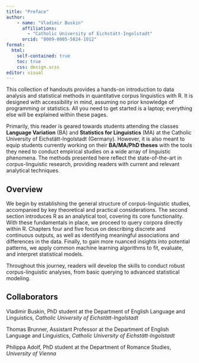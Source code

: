 ```yaml
---
title: "Preface"
author: 
    - name: "Vladimir Buskin"
      affiliations: 
        - "Catholic University of Eichstätt-Ingolstadt"
      orcid: "0009-0005-5824-1012"
format:
  html:
    self-contained: true
    toc: true
    css: design.scss
editor: visual
---
```


This collection of handouts provides a hands-on introduction to data
analysis and statistical methods in quantitative corpus linguistics with
R. It is designed with accessibility in mind, assuming no prior
knowledge of programming or statistics. All you need to get started is a
laptop; everything else will be explained within these pages.

Primarily, this reader is geared towards students attending the classes
**Language Variation** (BA) and **Statistics for Linguistics** (MA) at
the Catholic University of Eichstätt-Ingolstadt (Germany). However, it
is also meant to equip students currently working on their **BA/MA/PhD
theses** with the tools they need to conduct empirical studies on a wide
array of linguistic phenomena. The methods presented here reflect the
state-of-the-art in corpus-linguistic research, providing readers with
current and relevant analytical techniques.

## Overview {.unnumbered}

We begin by establishing the general structure of corpus-linguistic
studies, accompanied by key theoretical and practical considerations.
The second section introduces R as an analytical tool, covering its core
functionality. With these fundamentals in place, we proceed to query
corpora directly within R. Chapters four and five focus on describing
discrete and continuous outputs, as well as identifying meaningful
associations and differences in the data. Finally, to gain more nuanced
insights into potential patterns, we apply common machine learning
algorithms to fit, evaluate, and interpret statistical models.

Throughout this journey, readers will develop the skills to conduct
robust corpus-linguistic analyses, from basic querying to advanced
statistical modeling.

## Collaborators

Vladimir Buskin, PhD student at the Department of English Language and
Linguistics, *Catholic University of Eichstätt-Ingolstadt*

Thomas Brunner, Assistant Professor at the Department of English
Language and Linguistics, *Catholic University of Eichstätt-Ingolstadt*

Philippa Adolf, PhD student at the Department of Romance Studies,
*University of Vienna*
